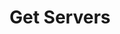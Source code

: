 ---
title: "Get Servers"
description: 'Enable users to interact with your API'
openapi: 'GET /get-servers'
hideApiMarker: true
---